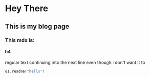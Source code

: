 # Hey There

## This is my blog page

### This mdx is:

#### h4

regular text continuing into the next line even though i don't want it to

```go
os.readme("hello")
```